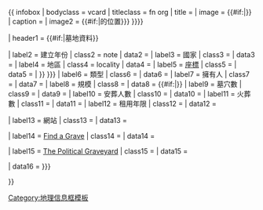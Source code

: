 {{ infobox
| bodyclass  = vcard
| titleclass = fn org
| title      = {{{name|<includeonly>{{PAGENAME}}</includeonly>}}}
| image      = {{#if:{{{image|}}}|[[file:{{{image}}}|{{px|{{{imagesize|}}}|frameless}}]]}}
| caption    = {{{caption|}}}
| image2     = {{#if:{{{map_type|}}}|{{Location map|{{{map_type}}}
 |coordinates = {{{coordinates|}}}
 |width={{{map_size|220}}}|float=center|border=infobox|caption={{{map_caption|於{{#invoke:Location map|data|{{{map_type}}}|name}}的位置}}} }}}}

| header1    = {{#if:{{{established|}}}{{{country|}}}{{{location|}}}{{{coordinates|}}}{{{latitude|}}}{{{type|}}}{{{owner|}}}{{{size||}}}{{{size_km2|}}}{{{size_sqmi|}}}{{{size_ha|}}}{{{size_acre|}}}{{{graves|}}}{{{website|}}}{{{findagrave|}}}{{{political|}}}|墓地資料}}

| label2     = 建立年份
| class2     = note
| data2      = {{{established|}}}
| label3     = 國家
| class3     = 
| data3      = {{{country|}}}
| label4     = <span class="adr">地區</span>
| class4     = locality
| data4      = {{{location|}}}
| label5     = [[經緯度|座標]]
| class5     = 
| data5      = {{{coordinates|{{#if:{{{latitude|}}}{{{longitude|}}}|{{coord|{{{latitude}}}|{{{longitude}}}|type:landmark|display=inline,title}} }} }}}
| label6     = 類型
| class6     = 
| data6      = {{{type|}}}
| label7     = 擁有人
| class7     = 
| data7      = {{{owner|}}}
| label8     = 規模
| class8     = 
| data8      = {{#if:{{{size|}}}{{{size_km2|}}}{{{size_sqmi|}}}{{{size_ha|}}}{{{size_acre|}}}|{{convinfobox|{{{size_km2|}}}|km2|{{{size_sqmi|}}}|sqmi}}{{convinfobox|{{{size_ha|}}}|ha|{{{size_acre|}}}|acre}}{{{size|}}}}}
| label9     = 墓穴數
| class9     = 
| data9      = {{{graves|}}}
| label10    = 安葬人數
| class10    = 
| data10     = {{{interments|}}}
| label11    = 火葬數
| class11    = 
| data11     = {{{cremations|}}}
| label12    = 租用年限
| class12    = 
| data12     = {{{leases|}}}

| label13    = 網站
| class13    = 
| data13     = {{{website|}}}

| label14    = [[Find a Grave]]
| class14    = 
| data14     = {{{findagrave|}}}

| label15    = [[The Political Graveyard]]
| class15    = 
| data15     = {{{political|}}}

| data16     = {{{nrhp|{{{embedded|}}}}}}

}}<noinclude>{{template doc}}
[[Category:地理信息框模板]]
</noinclude>